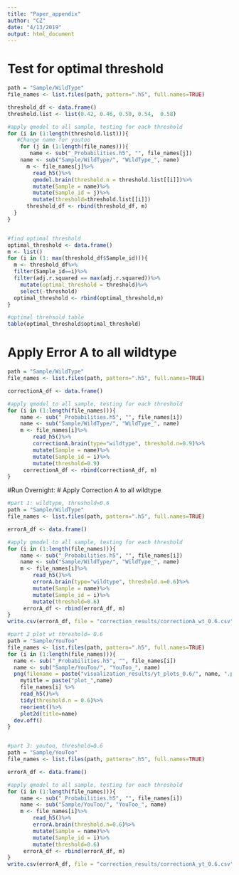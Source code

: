 ```yaml
---
title: "Paper_appendix"
author: "CZ"
date: "4/13/2019"
output: html_document
---
```


# Test for optimal threshold
```r
path = "Sample/WildType"
file_names <- list.files(path, pattern=".h5", full.names=TRUE)

threshold_df <- data.frame()
threshold.list <- list(0.42, 0.46, 0.50, 0.54,  0.58)

#apply qmodel to all sample, testing for each threshold
for (i in (1:length(threshold.list))){ 
   #Change name for youtoo
    for (j in (1:length(file_names))){
       name <- sub("_Probabilities.h5", "", file_names[j])
    name <- sub("Sample/WildType/", "WildType_", name) 
      m <- file_names[j]%>%
        read_h5()%>%
        qmodel.brain(threshold.n = threshold.list[[i]])%>%
        mutate(Sample = name)%>% 
        mutate(Sample_id = j)%>%
        mutate(threshold=threshold.list[[i]])
      threshold_df <- rbind(threshold_df, m) 
  }
}


#find optimal threshold
optimal_threshold <- data.frame()
m <- list()
for (i in (1: max(threshold_df$Sample_id))){
  m <- threshold_df%>%
  filter(Sample_id==i)%>%
  filter(adj.r.squared == max(adj.r.squared))%>%
    mutate(optimal_threshold = threshold)%>%
    select(-threshold)
  optimal_threshold <- rbind(optimal_threshold,m)
}

#optimal threhsold table
table(optimal_threshold$optimal_threshold)

```

# Apply Error A to all wildtype
```r
path = "Sample/WildType"
file_names <- list.files(path, pattern=".h5", full.names=TRUE)

correctionA_df <- data.frame()

#apply qmodel to all sample, testing for each threshold
for (i in (1:length(file_names))){
    name <- sub("_Probabilities.h5", "", file_names[i])
    name <- sub("Sample/WildType/", "WildType_", name) 
    m <- file_names[i]%>%
        read_h5()%>%
        correctionA.brain(type="wildtype", threshold.n=0.9)%>%
        mutate(Sample = name)%>% 
        mutate(Sample_id = i)%>%
        mutate(threshold=0.9)
     correctionA_df <- rbind(correctionA_df, m) 
}
```


#Run Overnight:
# Apply Correction A to all wildtype
```r
#part 1: wildtype, threshold=0.6
path = "Sample/WildType"
file_names <- list.files(path, pattern=".h5", full.names=TRUE)

errorA_df <- data.frame()

#apply qmodel to all sample, testing for each threshold
for (i in (1:length(file_names))){
    name <- sub("_Probabilities.h5", "", file_names[i])
    name <- sub("Sample/WildType/", "WildType_", name) 
    m <- file_names[i]%>%
        read_h5()%>%
        errorA.brain(type="wildtype", threshold.n=0.6)%>%
        mutate(Sample = name)%>% 
        mutate(Sample_id = i)%>%
        mutate(threshold=0.6)
     errorA_df <- rbind(errorA_df, m) 
}
write.csv(errorA_df, file = "correction_results/correctionA_wt_0.6.csv")

#part 2 plot wt threshold= 0.6
path = "Sample/YouToo"
file_names <- list.files(path, pattern=".h5", full.names=TRUE)
for (i in (1:length(file_names))){
  name <- sub("_Probabilities.h5", "", file_names[i])
  name <- sub("Sample/YouToo/", "YouToo_", name)
  png(filename = paste("visualization_results/yt_plots_0.6/", name, ".png", sep= ""))
    mytitle = paste("plot_",name)
    file_names[i] %>%
    read_h5()%>%
    tidy(threshold.n = 0.6)%>%
    reorient()%>%
    plot2d(title=name)
  dev.off()
}


#part 3: youtoo, threshold=0.6
path = "Sample/YouToo"
file_names <- list.files(path, pattern=".h5", full.names=TRUE)

errorA_df <- data.frame()

#apply qmodel to all sample, testing for each threshold
for (i in (1:length(file_names))){
    name <- sub("_Probabilities.h5", "", file_names[i])
    name <- sub("Sample/YouToo/", "YouToo_", name) 
    m <- file_names[i]%>%
        read_h5()%>%
        errorA.brain(threshold.n=0.6)%>%
        mutate(Sample = name)%>% 
        mutate(Sample_id = i)%>%
        mutate(threshold=0.6)
     errorA_df <- rbind(errorA_df, m) 
}
write.csv(errorA_df, file = "correction_results/correctionA_yt_0.6.csv")

```
